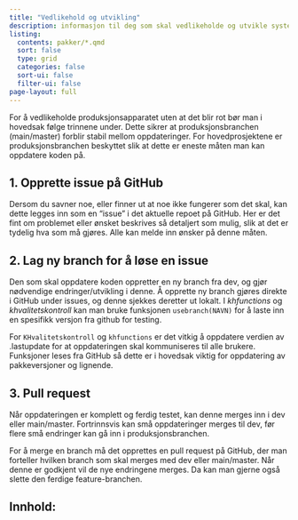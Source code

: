 ```yaml
---
title: "Vedlikehold og utvikling"
description: informasjon til deg som skal vedlikeholde og utvikle systemet
listing:
  contents: pakker/*.qmd
  sort: false
  type: grid
  categories: false
  sort-ui: false
  filter-ui: false
page-layout: full
---
```


For å vedlikeholde produksjonsapparatet uten at det blir rot bør man i hovedsak følge trinnene under. Dette sikrer at produksjonsbranchen (main/master) forblir stabil mellom oppdateringer. For hovedprosjektene er produksjonsbranchen beskyttet slik at dette er eneste måten man kan oppdatere koden på.

## 1. Opprette issue på GitHub

Dersom du savner noe, eller finner ut at noe ikke fungerer som det skal, kan dette legges inn som en “issue” i det aktuelle repoet på GitHub. Her er det fint om problemet eller ønsket beskrives så detaljert som mulig, slik at det er tydelig hva som må gjøres. Alle kan melde inn ønsker på denne måten.

## 2. Lag ny branch for å løse en issue

Den som skal oppdatere koden oppretter en ny branch fra dev, og gjør nødvendige endringer/utvikling i denne. Å opprette ny branch gjøres direkte i GitHub under issues, og denne sjekkes deretter ut lokalt. I *khfunctions* og *khvalitetskontroll* kan man bruke funksjonen `usebranch(NAVN)` for å laste inn en spesifikk versjon fra github for testing.

For `KHvalitetskontroll` og `khfunctions` er det vitkig å oppdatere verdien av .lastupdate for at oppdateringen skal kommuniseres til alle brukere. Funksjoner leses fra GitHub så dette er i hovedsak viktig for oppdatering av pakkeversjoner og lignende.

## 3. Pull request

Når oppdateringen er komplett og ferdig testet, kan denne merges inn i dev eller main/master. Fortrinnsvis kan små oppdateringer merges til dev, før flere små endringer kan gå inn i produksjonsbranchen.

For å merge en branch må det opprettes en pull request på GitHub, der man forteller hvilken branch som skal merges med dev eller main/master. Når denne er godkjent vil de nye endringene merges. Da kan man gjerne også slette den ferdige feature-branchen.

## Innhold: